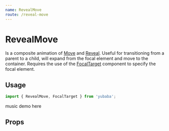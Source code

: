 ```yaml
---
name: RevealMove
route: /reveal-move
---
```



# RevealMove

Is a composite animation of [Move](/move) and [Reveal](/reveal).
Useful for transitioning from a parent to a child,
will expand from the focal element and move to the container.
Requires the use of the [FocalTarget](/focal-target) component to specify the focal element.

## Usage

```js
import { RevealMove, FocalTarget } from 'yubaba';
```

<Playground>music demo here</Playground>

## Props

<PropsTable of={RevealMove} />
